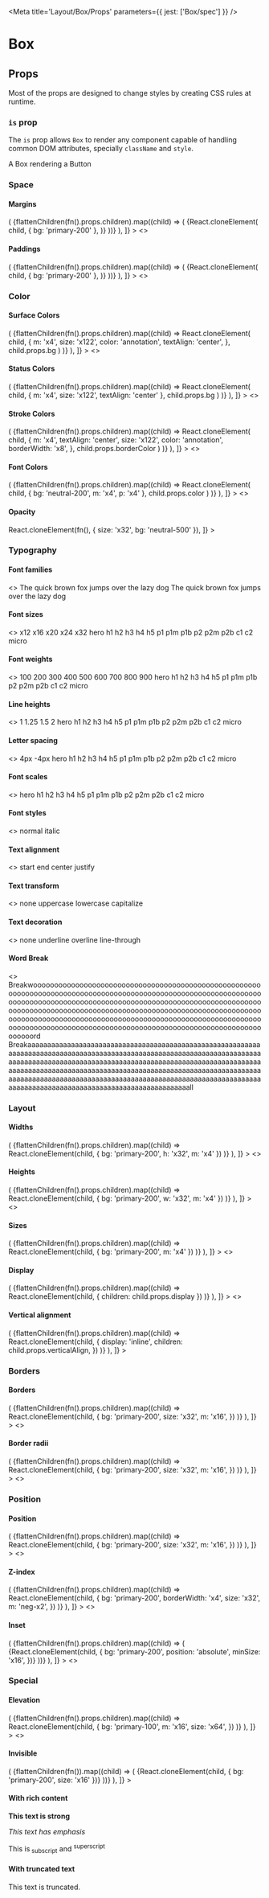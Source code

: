 

<Meta title='Layout/Box/Props' parameters={{ jest: ['Box/spec'] }} />

# Box

## Props

Most of the props are designed to change styles by creating CSS rules at runtime.

<ArgsTable of={Box} />

### `is` prop

The `is` prop allows `Box` to render any component capable of handling common DOM attributes, specially `className` and
`style`.

<Canvas>
  <Story name='is prop'>
    <Box is={Button}>A Box rendering a Button</Box>
  </Story>
</Canvas>

### Space

#### Margins

<Canvas>
  <Story
    name='Margins'
    decorators={[
      (fn) => (
        <Box display='flex' flexWrap='wrap' alignItems='center'>
          {flattenChildren(fn().props.children).map((child) => (
            <Box key={child.key} bg='neutral-200' m='x16'>
              {React.cloneElement(
                child,
                { bg: 'primary-200' },
                <Box bg='neutral-500' size='x16' />
              )}
            </Box>
          ))}
        </Box>
      ),
    ]}
  >
    <>
      <Box m='x16' />
      <Box margin='x16' />
      <Box mb='x16' />
      <Box marginBlock='x16' />
      <Box mbs='x16' />
      <Box marginBlockStart='x16' />
      <Box mbe='x16' />
      <Box marginBlockEnd='x16' />
      <Box mi='x16' />
      <Box marginInline='x16' />
      <Box mis='x16' />
      <Box marginInlineStart='x16' />
      <Box mie='x16' />
      <Box marginInlineEnd='x16' />
    </>
  </Story>
</Canvas>

#### Paddings

<Canvas>
  <Story
    name='Paddings'
    decorators={[
      (fn) => (
        <Box display='flex' flexWrap='wrap' alignItems='center'>
          {flattenChildren(fn().props.children).map((child) => (
            <Box key={child.key} bg='neutral-200' m='x16'>
              {React.cloneElement(
                child,
                { bg: 'primary-200' },
                <Box bg='neutral-500' size='x16' />
              )}
            </Box>
          ))}
        </Box>
      ),
    ]}
  >
    <>
      <Box p='x16' />
      <Box padding='x16' />
      <Box pb='x16' />
      <Box paddingBlock='x16' />
      <Box pbs='x16' />
      <Box paddingBlockStart='x16' />
      <Box pbe='x16' />
      <Box paddingBlockEnd='x16' />
      <Box pi='x16' />
      <Box paddingInline='x16' />
      <Box pis='x16' />
      <Box paddingInlineStart='x16' />
      <Box pie='x16' />
      <Box paddingInlineEnd='x16' />
    </>
  </Story>
</Canvas>

### Color

#### Surface Colors

<Canvas>
  <Story
    name='Surface Colors'
    decorators={[
      (fn) => (
        <Box
          display='flex'
          flexWrap='wrap'
          alignItems='center'
          overflow='hidden'
        >
          {flattenChildren(fn().props.children).map((child) =>
            React.cloneElement(
              child,
              {
                m: 'x4',
                size: 'x122',
                color: 'annotation',
                textAlign: 'center',
              },
              child.props.bg
            )
          )}
        </Box>
      ),
    ]}
  >
    <>
      <Box bg='light' />
      <Box bg='tint' />
      <Box bg='room' />
      <Box bg='neutral' />
      <Box bg='disabled' />
      <Box bg='hover' />
      <Box bg='selected' />
      <Box bg='dark' />
      <Box bg='featured' />
      <Box bg='featured-hover' />
      <Box bg='transparent' />
    </>
  </Story>
</Canvas>

#### Status Colors

<Canvas>
  <Story
    name='Status Colors'
    decorators={[
      (fn) => (
        <Box
          display='flex'
          flexWrap='wrap'
          alignItems='center'
          overflow='hidden'
        >
          {flattenChildren(fn().props.children).map((child) =>
            React.cloneElement(
              child,
              { m: 'x4', size: 'x122', textAlign: 'center' },
              child.props.bg
            )
          )}
        </Box>
      ),
    ]}
  >
    <>
      <Box bg='status-background-info' color='status-font-on-info' />
      <Box bg='status-background-success' color='status-font-on-success' />
      <Box bg='status-background-danger' color='status-font-on-danger' />
      <Box bg='status-background-warning' color='status-font-on-warning' />
      <Box bg='status-background-service-1' color='status-font-on-service-1' />
      <Box bg='status-background-service-2' color='status-font-on-service-2' />
    </>
  </Story>
</Canvas>

#### Stroke Colors

<Canvas>
  <Story
    name='Stroke Colors'
    decorators={[
      (fn) => (
        <Box
          display='flex'
          flexWrap='wrap'
          alignItems='center'
          overflow='hidden'
        >
          {flattenChildren(fn().props.children).map((child) =>
            React.cloneElement(
              child,
              {
                m: 'x4',
                textAlign: 'center',
                size: 'x122',
                color: 'annotation',
                borderWidth: 'x8',
              },
              child.props.borderColor
            )
          )}
        </Box>
      ),
    ]}
  >
    <>
      <Box borderColor='stroke-extra-light' />
      <Box borderColor='stroke-light' />
      <Box borderColor='stroke-medium' />
      <Box borderColor='stroke-dark' />
      <Box borderColor='stroke-extra-dark' />
      <Box borderColor='stroke-extra-light-highlight' />
      <Box borderColor='stroke-highlight' />
      <Box borderColor='stroke-extra-light-error' />
      <Box borderColor='stroke-error' />
    </>
  </Story>
</Canvas>

#### Font Colors

<Canvas>
  <Story
    name='Font Colors'
    decorators={[
      (fn) => (
        <Box
          display='flex'
          flexWrap='wrap'
          alignItems='center'
          overflow='hidden'
        >
          {flattenChildren(fn().props.children).map((child) =>
            React.cloneElement(
              child,
              { bg: 'neutral-200', m: 'x4', p: 'x4' },
              child.props.color
            )
          )}
        </Box>
      ),
    ]}
  >
    <>
      <Box color='font-white' />
      <Box color='font-disabled' />
      <Box color='font-annotation' />
      <Box color='font-secondary-info' />
      <Box color='font-hint' />
      <Box color='font-text' />
      <Box color='font-titles-labels' />
      <Box color='font-info' />
      <Box color='font-danger' />
    </>
  </Story>
</Canvas>

#### Opacity

<Canvas>
  <Story
    name='Opacity'
    decorators={[
      (fn) => React.cloneElement(fn(), { size: 'x32', bg: 'neutral-500' }),
    ]}
  >
    <Box opacity={0.5} />
  </Story>
</Canvas>

### Typography

#### Font families

<Canvas>
  <Story name='Font families'>
    <>
      <Box fontFamily='sans'>The quick brown fox jumps over the lazy dog</Box>
      <Box fontFamily='mono'>The quick brown fox jumps over the lazy dog</Box>
    </>
  </Story>
</Canvas>

#### Font sizes

<Canvas>
  <Story name='Font sizes'>
    <>
      <Box fontSize='x12'>x12</Box>
      <Box fontSize='x16'>x16</Box>
      <Box fontSize='x20'>x20</Box>
      <Box fontSize='x24'>x24</Box>
      <Box fontSize='x32'>x32</Box>
      <Box fontSize='hero'>hero</Box>
      <Box fontSize='h1'>h1</Box>
      <Box fontSize='h2'>h2</Box>
      <Box fontSize='h3'>h3</Box>
      <Box fontSize='h4'>h4</Box>
      <Box fontSize='h5'>h5</Box>
      <Box fontSize='p1'>p1</Box>
      <Box fontSize='p1m'>p1m</Box>
      <Box fontSize='p1b'>p1b</Box>
      <Box fontSize='p2'>p2</Box>
      <Box fontSize='p2m'>p2m</Box>
      <Box fontSize='p2b'>p2b</Box>
      <Box fontSize='c1'>c1</Box>
      <Box fontSize='c2'>c2</Box>
      <Box fontSize='micro'>micro</Box>
    </>
  </Story>
</Canvas>

#### Font weights

<Canvas>
  <Story name='Font weights'>
    <>
      <Box fontWeight={100}>100</Box>
      <Box fontWeight={200}>200</Box>
      <Box fontWeight={300}>300</Box>
      <Box fontWeight={400}>400</Box>
      <Box fontWeight={500}>500</Box>
      <Box fontWeight={600}>600</Box>
      <Box fontWeight={700}>700</Box>
      <Box fontWeight={800}>800</Box>
      <Box fontWeight={900}>900</Box>
      <Box fontWeight='hero'>hero</Box>
      <Box fontWeight='h1'>h1</Box>
      <Box fontWeight='h2'>h2</Box>
      <Box fontWeight='h3'>h3</Box>
      <Box fontWeight='h4'>h4</Box>
      <Box fontWeight='h5'>h5</Box>
      <Box fontWeight='p1'>p1</Box>
      <Box fontWeight='p1m'>p1m</Box>
      <Box fontWeight='p1b'>p1b</Box>
      <Box fontWeight='p2'>p2</Box>
      <Box fontWeight='p2m'>p2m</Box>
      <Box fontWeight='p2b'>p2b</Box>
      <Box fontWeight='c1'>c1</Box>
      <Box fontWeight='c2'>c2</Box>
      <Box fontWeight='micro'>micro</Box>
    </>
  </Story>
</Canvas>

#### Line heights

<Canvas>
  <Story name='Line heights'>
    <>
      <Box lineHeight='1'>1</Box>
      <Box lineHeight='1.25'>1.25</Box>
      <Box lineHeight='1.5'>1.5</Box>
      <Box lineHeight='2'>2</Box>
      <Box lineHeight='hero'>hero</Box>
      <Box lineHeight='h1'>h1</Box>
      <Box lineHeight='h2'>h2</Box>
      <Box lineHeight='h3'>h3</Box>
      <Box lineHeight='h4'>h4</Box>
      <Box lineHeight='h5'>h5</Box>
      <Box lineHeight='p1'>p1</Box>
      <Box lineHeight='p1m'>p1m</Box>
      <Box lineHeight='p1b'>p1b</Box>
      <Box lineHeight='p2'>p2</Box>
      <Box lineHeight='p2m'>p2m</Box>
      <Box lineHeight='p2b'>p2b</Box>
      <Box lineHeight='c1'>c1</Box>
      <Box lineHeight='c2'>c2</Box>
      <Box lineHeight='micro'>micro</Box>
    </>
  </Story>
</Canvas>

#### Letter spacing

<Canvas>
  <Story name='Letter spacing'>
    <>
      <Box letterSpacing='4px'>4px</Box>
      <Box letterSpacing='-4px'>-4px</Box>
      <Box letterSpacing='hero'>hero</Box>
      <Box letterSpacing='h1'>h1</Box>
      <Box letterSpacing='h2'>h2</Box>
      <Box letterSpacing='h3'>h3</Box>
      <Box letterSpacing='h4'>h4</Box>
      <Box letterSpacing='h5'>h5</Box>
      <Box letterSpacing='p1'>p1</Box>
      <Box letterSpacing='p1m'>p1m</Box>
      <Box letterSpacing='p1b'>p1b</Box>
      <Box letterSpacing='p2'>p2</Box>
      <Box letterSpacing='p2m'>p2m</Box>
      <Box letterSpacing='p2b'>p2b</Box>
      <Box letterSpacing='c1'>c1</Box>
      <Box letterSpacing='c2'>c2</Box>
      <Box letterSpacing='micro'>micro</Box>
    </>
  </Story>
</Canvas>

#### Font scales

<Canvas>
  <Story name='Font scales'>
    <>
      <Box fontScale='hero'>hero</Box>
      <Box fontScale='h1'>h1</Box>
      <Box fontScale='h2'>h2</Box>
      <Box fontScale='h3'>h3</Box>
      <Box fontScale='h4'>h4</Box>
      <Box fontScale='h5'>h5</Box>
      <Box fontScale='p1'>p1</Box>
      <Box fontScale='p1m'>p1m</Box>
      <Box fontScale='p1b'>p1b</Box>
      <Box fontScale='p2'>p2</Box>
      <Box fontScale='p2m'>p2m</Box>
      <Box fontScale='p2b'>p2b</Box>
      <Box fontScale='c1'>c1</Box>
      <Box fontScale='c2'>c2</Box>
      <Box fontScale='micro'>micro</Box>
    </>
  </Story>
</Canvas>

#### Font styles

<Canvas>
  <Story name='Font styles'>
    <>
      <Box fontStyle='normal'>normal</Box>
      <Box fontStyle='italic'>italic</Box>
    </>
  </Story>
</Canvas>

#### Text alignment

<Canvas>
  <Story name='Text alignment'>
    <>
      <Box textAlign='start'>start</Box>
      <Box textAlign='end'>end</Box>
      <Box textAlign='center'>center</Box>
      <Box textAlign='justify'>justify</Box>
    </>
  </Story>
</Canvas>

#### Text transform

<Canvas>
  <Story name='Text transform'>
    <>
      <Box textTransform='none'>none</Box>
      <Box textTransform='uppercase'>uppercase</Box>
      <Box textTransform='lowercase'>lowercase</Box>
      <Box textTransform='capitalize'>capitalize</Box>
    </>
  </Story>
</Canvas>

#### Text decoration

<Canvas>
  <Story name='Text decoration'>
    <>
      <Box textDecorationLine='none'>none</Box>
      <Box textDecorationLine='underline'>underline</Box>
      <Box textDecorationLine='overline'>overline</Box>
      <Box textDecorationLine='line-through'>line-through</Box>
    </>
  </Story>
</Canvas>

#### Word Break

<Canvas>
  <Story name='Word break'>
    <>
      <Box wordBreak='break-word'>
        Breakwoooooooooooooooooooooooooooooooooooooooooooooooooooooooooooooooooooooooooooooooooooooooooooooooooooooooooooooooooooooooooooooooooooooooooooooooooooooooooooooooooooooooooooooooooooooooooooooooooooooooooooooooooooooooooooooooooooooooooooooooooooooooooooooooooooooooooooooooooooooooooooooooooooooooooooooooooooooooooooooooooooooooooooooooooooooooooooooooooooooooord
      </Box>
      <Box wordBreak='break-all'>
        Breakaaaaaaaaaaaaaaaaaaaaaaaaaaaaaaaaaaaaaaaaaaaaaaaaaaaaaaaaaaaaaaaaaaaaaaaaaaaaaaaaaaaaaaaaaaaaaaaaaaaaaaaaaaaaaaaaaaaaaaaaaaaaaaaaaaaaaaaaaaaaaaaaaaaaaaaaaaaaaaaaaaaaaaaaaaaaaaaaaaaaaaaaaaaaaaaaaaaaaaaaaaaaaaaaaaaaaaaaaaaaaaaaaaaaaaaaaaaaaaaaaaaaaaaaaaaaaaaaaaaaaaaaaaaaaaaaaaaaaaaaaaaaaaaaaaaaaaaaaaaaaaaaaaaaaaaaaaaaaaaaaaaaaaaaaaaaaaaaaaaaaaaaaaaaaaaaaaaaaaaaall
      </Box>
    </>
  </Story>
</Canvas>

### Layout

#### Widths

<Canvas>
  <Story
    name='Widths'
    decorators={[
      (fn) => (
        <Box display='flex' flexWrap='wrap' alignItems='center'>
          {flattenChildren(fn().props.children).map((child) =>
            React.cloneElement(child, { bg: 'primary-200', h: 'x32', m: 'x4' })
          )}
        </Box>
      ),
    ]}
  >
    <>
      <Box w='x64' />
      <Box width='x64' />
      <Box w='none' minWidth='x64' />
      <Box w='sw' maxWidth='x64' />
    </>
  </Story>
</Canvas>

#### Heights

<Canvas>
  <Story
    name='Heights'
    decorators={[
      (fn) => (
        <Box display='flex' flexWrap='wrap' alignItems='center'>
          {flattenChildren(fn().props.children).map((child) =>
            React.cloneElement(child, { bg: 'primary-200', w: 'x32', m: 'x4' })
          )}
        </Box>
      ),
    ]}
  >
    <>
      <Box h='x64' />
      <Box height='x64' />
      <Box h='none' minHeight='x64' />
      <Box h='sw' maxHeight='x64' />
    </>
  </Story>
</Canvas>

#### Sizes

<Canvas>
  <Story
    name='Sizes'
    decorators={[
      (fn) => (
        <Box display='flex' flexWrap='wrap' alignItems='center'>
          {flattenChildren(fn().props.children).map((child) =>
            React.cloneElement(child, { bg: 'primary-200', m: 'x4' })
          )}
        </Box>
      ),
    ]}
  >
    <>
      <Box size='x64' />
      <Box size='none' minSize='x64' />
      <Box size={9999} maxSize='x64' />
    </>
  </Story>
</Canvas>

#### Display

<Canvas>
  <Story
    name='Display'
    decorators={[
      (fn) => (
        <Box>
          {flattenChildren(fn().props.children).map((child) =>
            React.cloneElement(child, { children: child.props.display })
          )}
        </Box>
      ),
    ]}
  >
    <>
      <Box display='none' />
      <Box display='inline' />
      <Box display='inline-block' />
      <Box display='inline-flex' />
      <Box display='block' />
      <Box verticalAlign='-40px' />
      <Box verticalAlign='40px' />
    </>
  </Story>
</Canvas>

#### Vertical alignment

<Canvas>
  <Story
    name='Vertical alignment'
    decorators={[
      (fn) => (
        <Box>
          {flattenChildren(fn().props.children).map((child) =>
            React.cloneElement(child, {
              display: 'inline',
              children: child.props.verticalAlign,
            })
          )}
        </Box>
      ),
    ]}
  >
    <Box>
      <Box verticalAlign='top' />
      <Box verticalAlign='baseline' />
      <Box verticalAlign='sub' />
      <Box verticalAlign='middle' />
      <Box verticalAlign='bottom' />
      <Box verticalAlign='-40px' />
      <Box verticalAlign='40px' />
    </Box>
  </Story>
</Canvas>

### Borders

#### Borders

<Canvas>
  <Story
    name='Borders'
    decorators={[
      (fn) => (
        <Box display='flex' flexWrap='wrap' alignItems='center'>
          {flattenChildren(fn().props.children).map((child) =>
            React.cloneElement(child, {
              bg: 'primary-200',
              size: 'x32',
              m: 'x16',
            })
          )}
        </Box>
      ),
    ]}
  >
    <>
      <Box border='2px solid currentColor' />
      <Box borderBlock='2px solid currentColor' />
      <Box borderBlockStart='2px solid currentColor' />
      <Box borderBlockEnd='2px solid currentColor' />
      <Box borderInline='2px solid currentColor' />
      <Box borderInlineStart='2px solid currentColor' />
      <Box borderInlineEnd='2px solid currentColor' />
      <Box borderWidth='x2' />
      <Box borderBlockWidth='x2' />
      <Box borderBlockStartWidth='x2' />
      <Box borderBlockEndWidth='x2' />
      <Box borderInlineWidth='x2' />
      <Box borderInlineStartWidth='x2' />
      <Box borderInlineEndWidth='x2' />
      <Box borderWidth='x1' borderStyle='dashed' />
      <Box borderWidth='x1' borderBlockStyle='dashed' />
      <Box borderWidth='x1' borderBlockStartStyle='dashed' />
      <Box borderWidth='x1' borderBlockEndStyle='dashed' />
      <Box borderWidth='x1' borderInlineStyle='dashed' />
      <Box borderWidth='x1' borderInlineStartStyle='dashed' />
      <Box borderWidth='x1' borderInlineEndStyle='dashed' />
      <Box borderWidth='x4' borderColor='primary-500' />
      <Box borderWidth='x4' borderBlockColor='primary-500' />
      <Box borderWidth='x4' borderBlockStartColor='primary-500' />
      <Box borderWidth='x4' borderBlockEndColor='primary-500' />
      <Box borderWidth='x4' borderInlineColor='primary-500' />
      <Box borderWidth='x4' borderInlineStartColor='primary-500' />
      <Box borderWidth='x4' borderInlineEndColor='primary-500' />
    </>
  </Story>
</Canvas>

#### Border radii

<Canvas>
  <Story
    name='Border radii'
    decorators={[
      (fn) => (
        <Box display='flex' flexWrap='wrap' alignItems='center'>
          {flattenChildren(fn().props.children).map((child) =>
            React.cloneElement(child, {
              bg: 'primary-200',
              size: 'x32',
              m: 'x16',
            })
          )}
        </Box>
      ),
    ]}
  >
    <>
      <Box borderRadius='full' />
      <Box borderStartStartRadius='full' />
      <Box borderStartEndRadius='full' />
      <Box borderEndStartRadius='full' />
      <Box borderEndEndRadius='full' />
    </>
  </Story>
</Canvas>

### Position

#### Position

<Canvas>
  <Story
    name='Position'
    decorators={[
      (fn) => (
        <Box display='flex' flexWrap='wrap' alignItems='center'>
          {flattenChildren(fn().props.children).map((child) =>
            React.cloneElement(child, {
              bg: 'primary-200',
              size: 'x32',
              m: 'x16',
            })
          )}
        </Box>
      ),
    ]}
  >
    <>
      <Box position='static' />
      <Box position='relative' />
      <Box position='absolute' />
      <Box position='fixed' />
    </>
  </Story>
</Canvas>

#### Z-index

<Canvas>
  <Story
    name='Z-index'
    decorators={[
      (fn) => (
        <Box display='flex' flexWrap='wrap' alignItems='center'>
          {flattenChildren(fn().props.children).map((child) =>
            React.cloneElement(child, {
              bg: 'primary-200',
              borderWidth: 'x4',
              size: 'x32',
              m: 'neg-x2',
            })
          )}
        </Box>
      ),
    ]}
  >
    <>
      <Box zIndex='2' borderColor='success-300' />
      <Box zIndex='1' borderColor='info-300' />
      <Box zIndex='2' borderColor='warning-300' />
      <Box zIndex='1' borderColor='danger-300' />
    </>
  </Story>
</Canvas>

#### Inset

<Canvas>
  <Story
    name='Inset'
    decorators={[
      (fn) => (
        <Box display='flex' flexWrap='wrap' alignItems='center'>
          {flattenChildren(fn().props.children).map((child) => (
            <Box
              key={child.key}
              position='relative'
              bg='neutral-200'
              m='x16'
              size='x64'
            >
              {React.cloneElement(child, {
                bg: 'primary-200',
                position: 'absolute',
                minSize: 'x16',
              })}
            </Box>
          ))}
        </Box>
      ),
    ]}
  >
    <>
      <Box inset='none' />
      <Box inset='x1' />
      <Box inset='x2' />
      <Box inset='x4' />
      <Box inset='x8' />
      <Box inset='x16' />
      <Box insetBlock='x16' />
      <Box insetBlockStart='x16' />
      <Box insetBlockEnd='x16' />
      <Box insetInline='x16' />
      <Box insetInlineStart='x16' />
      <Box insetInlineEnd='x16' />
    </>
  </Story>
</Canvas>

### Special

#### Elevation

<Canvas>
  <Story
    name='Elevation'
    decorators={[
      (fn) => (
        <Box display='flex' flexWrap='wrap' alignItems='center'>
          {flattenChildren(fn().props.children).map((child) =>
            React.cloneElement(child, {
              bg: 'primary-100',
              m: 'x16',
              size: 'x64',
            })
          )}
        </Box>
      ),
    ]}
  >
    <>
      <Box elevation='0' />
      <Box elevation='1' />
      <Box elevation='2' />
      <Box elevation='1nb' />
      <Box elevation='2nb' />
    </>
  </Story>
</Canvas>

#### Invisible

<Canvas>
  <Story
    name='Invisible'
    decorators={[
      (fn) => (
        <Box display='flex' flexWrap='wrap' alignItems='center'>
          {flattenChildren(fn()).map((child) => (
            <Box key={child.key} bg='neutral-200' p='x16'>
              {React.cloneElement(child, { bg: 'primary-200', size: 'x16' })}
            </Box>
          ))}
        </Box>
      ),
    ]}
  >
    <Box invisible />
  </Story>
</Canvas>

#### With rich content

<Canvas>
  <Story name='With rich content'>
    <Box withRichContent>
      <p>
        <strong>This text is strong</strong>
      </p>
      <p>
        <em>This text has emphasis</em>
      </p>
      <p>
        This is<sub> subscript</sub> and <sup>superscript</sup>
      </p>
    </Box>
  </Story>
</Canvas>

#### With truncated text

<Canvas>
  <Story name='With truncated text'>
    <Box withTruncatedText w='x80'>
      This text is truncated.
    </Box>
  </Story>
</Canvas>
